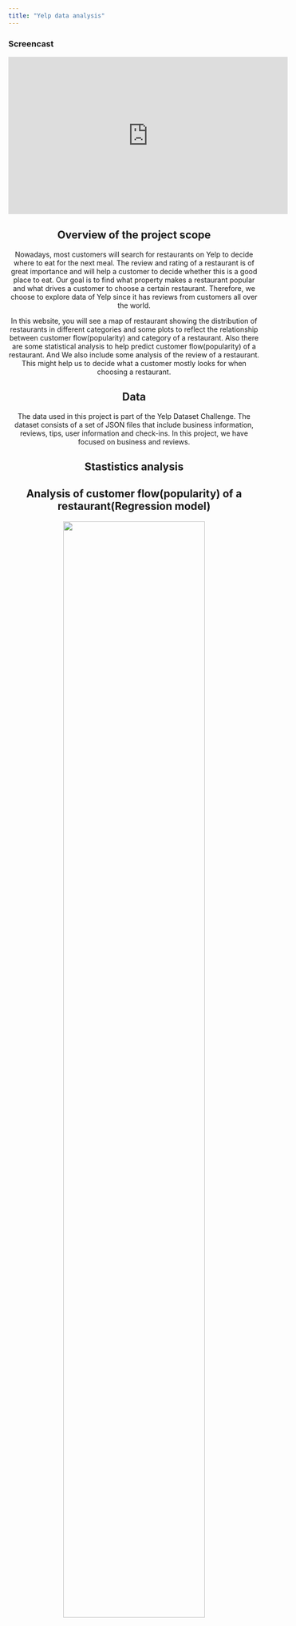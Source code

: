```yaml
---
title: "Yelp data analysis"
---
```



### Screencast
<center><iframe width="560" height="315" src="https://www.youtube.com/embed/Q0MPK33uhII" frameborder="0" allowfullscreen></iframe>

## Overview of the project scope
Nowadays, most customers will search for restaurants on Yelp to decide where to eat for the next meal. The review and rating of a restaurant is of great importance and will help a customer to decide whether this is a good place to eat. Our goal is to find what property makes a restaurant popular and what drives a customer to choose a certain restaurant. Therefore, we choose to explore data of Yelp since it has reviews from customers all over the world.  

In this website, you will see a map of restaurant showing the distribution of restaurants in different categories and some plots to reflect the relationship between customer flow(popularity) and category of a restaurant. Also there are some statistical analysis to help predict customer flow(popularity) of a restaurant. And  We also include some analysis of the review of a restaurant. This might help us to decide what a customer mostly looks for when choosing a restaurant.

## Data
The data used in this project is part of the Yelp Dataset Challenge. The dataset consists of a set of JSON files that include business information, reviews, tips, user information and check-ins. In this project, we have focused on business and reviews.  

## Stastistics analysis
## Analysis of customer flow(popularity) of a restaurant(Regression model)
<center><img src="images/unnamed-chunk-8-1.jpg" style="width:75%">


## Conclusion
After constructing the regression model, we find there is association between number of review and stars, category, location, price range and business hours of a restaurant. We can see from the plots above that the model fits well.


#Shiny
The interactivity between these factors can be reflected by [shiny](https://yeyizhang.shinyapps.io/p8105_final_shiny2/)


# Visualizations

##Bubble plot

### the distribution of ratings across different categories
<center><img src="images/bubble plot-1.jpg" style="width:75%">

### the distribution of ratings across different cities
<center><img src="images/bubble plot2-1.jpg" style="width:75%">


## Conclusion
We can see that most restaurants have main rating level are around 4.0 and 3.5. It seems that the mean rating levels among these categories and cities would be similar.


# Review words analysis
## Positivity Bar chart
<center><img src="images/positive bar.jpg" style="width:75%">

## Positivity Density
<center><img src="images/Positivity Density-1.jpg" style="width:75%">


## Conclusion
This histogram of positivity scores shows that 1-star reviews have lower positivity compared to 4 or 5-star reviews. 



## Negativity Bar Chart
<center><img src="images/negative bar.jpg" style="width:75%">

## Negativity Density
<center><img src="images/Negativity Density-1.jpg" style="width:75%">


## Conclusion
The histogram of negative reviews looks much different than the positive one. The chart is heavily skewed right. We can see that 5-star reviews aren’t completely positive all the time, though they have lower negativity than the 1 star reviews.


## Word cloud
### 5-star reviews
<center><img src="images/wordcloud_output_of_positive_reviews.jpg" style="width:75%">

### 1-star reviews
<center><img src="images/wordcloud_output_of_negative_reviews.jpg" style="width:75%">


## Conclusion
The 5-star reviews contain many instances like “love”, “amazing”, “delicious”, “friendly”. On the contrast, the 1-star reviews use very little positive language, and instead using words like “minutes”, “horrible”, ”worst”, “frozen”, presumably after long and unfortunate waits at the establishment, and the food were not good either. 



## Customized ring plot 
<center><img src="images/donut charts-1.jpg" style="width:75%">


## Conclusion
From all the analysis above, we can conclude that Yelp reviews’ star ratings are significantly associated. Yelp reviews with 5-star are generally positive while Yelp reviews with 1-star are generally negative. 



# Results
Through linear regression we find that the passenger flows shown by number of review are affected by stars, cities, categories, prices and their working hours. For business owners, we may suggest that they don’t need to pay attention to the opening hours, although there’re some relationships between business hours and passenger flows. Instead, they should improve their customers exprience to receive feedbacks with higher stars.



## Usefulness of the results
Words that are frequently mentioned in reviews on Yelp might reflect what people most care when going to a restaurant. This is of great imporance as it helps restaurants to put more efforts on certain aspects and improve their business. 

<img src="images/Yelp_trademark_RGB_outline.png" style="width:25%" > 

<center> Copyright © 2017 final project 